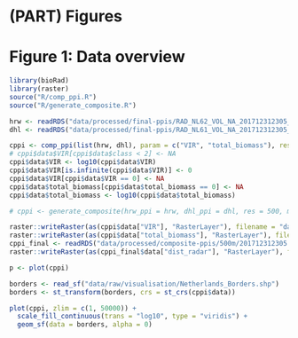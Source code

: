 # (PART) Figures {-}

# Figure 1: Data overview

```r
library(bioRad)
library(raster)
source("R/comp_ppi.R")
source("R/generate_composite.R")
```

```r
hrw <- readRDS("data/processed/final-ppis/RAD_NL62_VOL_NA_201712312305_ODIM.RDS")
dhl <- readRDS("data/processed/final-ppis/RAD_NL61_VOL_NA_201712312305_ODIM.RDS")
```

```r
cppi <- comp_ppi(list(hrw, dhl), param = c("VIR", "total_biomass"), res = 500, method = c("mean", "mean"))
# cppi$data$VIR[cppi$data$class < 2] <- NA
cppi$data$VIR <- log10(cppi$data$VIR)
cppi$data$VIR[is.infinite(cppi$data$VIR)] <- 0
cppi$data$VIR[cppi$data$VIR == 0] <- NA
cppi$data$total_biomass[cppi$data$total_biomass == 0] <- NA
cppi$data$total_biomass <- log10(cppi$data$total_biomass)

# cppi <- generate_composite(hrw_ppi = hrw, dhl_ppi = dhl, res = 500, maxrange = 150000)
```


```r
raster::writeRaster(as(cppi$data["VIR"], "RasterLayer"), filename = "data/plots/paper/VIR.tif", overwrite = TRUE)
raster::writeRaster(as(cppi$data["total_biomass"], "RasterLayer"), filename = "data/plots/paper/total_biomass.tif", overwrite = TRUE)
cppi_final <- readRDS("data/processed/composite-ppis/500m/201712312305.RDS")
raster::writeRaster(as(cppi_final$data["dist_radar"], "RasterLayer"), filename = "data/plots/paper/dist_radar.tif")
```

```r
p <- plot(cppi)
```

```r
borders <- read_sf("data/raw/visualisation/Netherlands_Borders.shp")
borders <- st_transform(borders, crs = st_crs(cppi$data))
```

```r
plot(cppi, zlim = c(1, 50000)) +
  scale_fill_continuous(trans = "log10", type = "viridis") +
  geom_sf(data = borders, alpha = 0)
```
